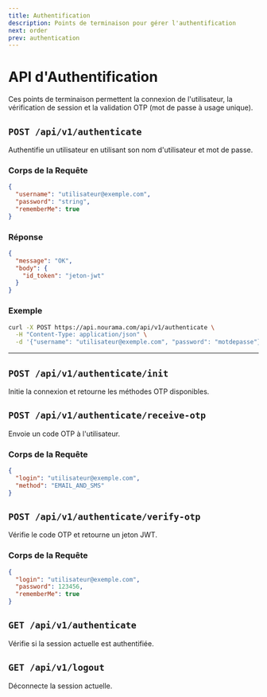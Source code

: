 ```yaml
---
title: Authentification
description: Points de terminaison pour gérer l'authentification
next: order
prev: authentication
---
```


# API d'Authentification

Ces points de terminaison permettent la connexion de l'utilisateur, la vérification de session et la validation OTP (mot de passe à usage unique).

## `POST /api/v1/authenticate`

Authentifie un utilisateur en utilisant son nom d'utilisateur et mot de passe.

### Corps de la Requête

```json
{
  "username": "utilisateur@exemple.com",
  "password": "string",
  "rememberMe": true
}
```

### Réponse

```json
{
  "message": "OK",
  "body": {
    "id_token": "jeton-jwt"
  }
}
```

### Exemple

```bash
curl -X POST https://api.nourama.com/api/v1/authenticate \
  -H "Content-Type: application/json" \
  -d '{"username": "utilisateur@exemple.com", "password": "motdepasse"}'
```

---

## `POST /api/v1/authenticate/init`

Initie la connexion et retourne les méthodes OTP disponibles.

## `POST /api/v1/authenticate/receive-otp`

Envoie un code OTP à l'utilisateur.

### Corps de la Requête

```json
{
  "login": "utilisateur@exemple.com",
  "method": "EMAIL_AND_SMS"
}
```

## `POST /api/v1/authenticate/verify-otp`

Vérifie le code OTP et retourne un jeton JWT.

### Corps de la Requête

```json
{
  "login": "utilisateur@exemple.com",
  "password": 123456,
  "rememberMe": true
}
```

## `GET /api/v1/authenticate`

Vérifie si la session actuelle est authentifiée.

## `GET /api/v1/logout`

Déconnecte la session actuelle.
